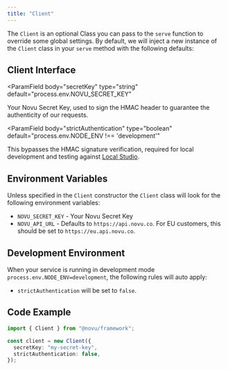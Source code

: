 ```yaml
---
title: "Client"
---
```


The `Client` is an optional Class you can pass to the `serve` function to override some global settings.
By default, we will inject a new instance of the `Client` class in your `serve` method with the following defaults:

## Client Interface

<ParamField
  body="secretKey"
  type="string"
  default="process.env.NOVU_SECRET_KEY"
>
  Your Novu Secret Key, used to sign the HMAC header to guarantee the
  authenticity of our requests.
</ParamField>

<ParamField
  body="strictAuthentication"
  type="boolean"
  default="process.env.NODE_ENV !== 'development'"
>
  This bypasses the HMAC signature verification, required for local development
  and testing against [Local Studio](/framework/studio).
</ParamField>

## Environment Variables

Unless specified in the `Client` constructor the `Client` class will look for the following environment variables:

- `NOVU_SECRET_KEY` - Your Novu Secret Key
- `NOVU_API_URL` - Defaults to `https://api.novu.co`. For EU customers, this should be set to `https://eu.api.novu.co`.

## Development Environment

When your service is running in development mode `process.env.NODE_ENV=development`, the following rules will auto apply:

- `strictAuthentication` will be set to `false`.

## Code Example

```typescript
import { Client } from "@novu/framework";

const client = new Client({
  secretKey: "my-secret-key",
  strictAuthentication: false,
});
```
